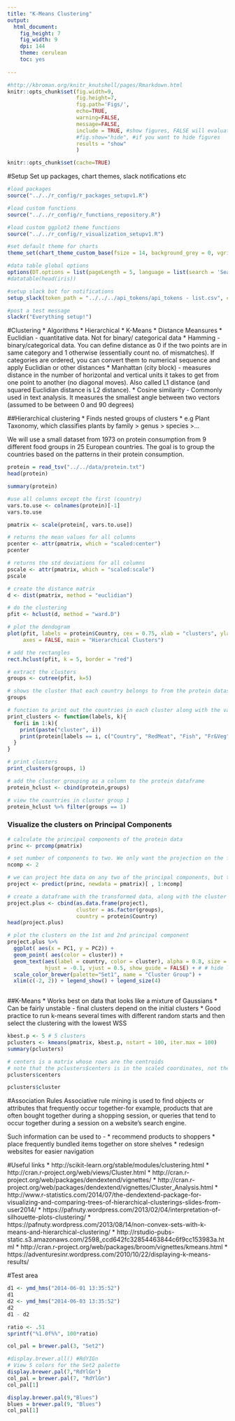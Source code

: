 ```yaml
---
title: "K-Means Clustering"
output:
  html_document:
    fig_height: 7
    fig_width: 9
    dpi: 144
    theme: cerulean
    toc: yes
    
---
```




```r

#http://kbroman.org/knitr_knutshell/pages/Rmarkdown.html
knitr::opts_chunk$set(fig.width=9, 
                      fig.height=7, 
                      fig.path='Figs/',
                      echo=TRUE, 
                      warning=FALSE, 
                      message=FALSE,
                      include = TRUE, #show figures, FALSE will evaluate code but suppress results
                      #fig.show="hide", #if you want to hide figures
                      results = "show"
                      )

knitr::opts_chunk$set(cache=TRUE)

```



#Setup
Set up packages, chart themes, slack notifications etc
```r

#load packages
source("../../r_config/r_packages_setupv1.R") 

#load custom functions
source("../../r_config/r_functions_repository.R")

#load custom ggplot2 theme functions
source("../../r_config/r_visualization_setupv1.R")

#set default theme for charts
theme_set(chart_theme_custom_base(fsize = 14, background_grey = 0, vgrid = 1, hgrid = 1)) 

#data table global options
options(DT.options = list(pageLength = 5, language = list(search = 'Search:')))
#datatable(head(iris))

#setup slack bot for notifications
setup_slack(token_path = "../../../api_tokens/api_tokens - list.csv", channel_name = "#code_status")

#post a test message
slackr("Everything setup!")

```

#Clustering
* Algorithms
    * Hierarchical
    * K-Means
* Distance Meansures
    * Euclidian - quantitative data. Not for binary/ categorical data
    * Hamming - binary/categorical data. You can define distance as 0 if the two points are in same category and 1 otherwise (essentially count no. of mismatches). If categories are ordered, you can convert them to numerical sequence and apply Euclidian or other distances
    * Manhattan (city block) - measures distance in the number of horizontal and vertical units it takes to get from one point to another (no diagonal moves). Also called L1 distance (and squared Euclidian distance is L2 distance).
    * Cosine similarity - Commonly used in text analysis. It measures the smallest angle between two vectors (assumed to be between 0 and 90 degrees)

##Hierarchical clustering
* Finds nested groups of clusters
    * e.g Plant Taxonomy, which classifies plants by family > genus > species >...

We will use a small dataset from 1973 on protein consumption from 9 different food groups in 25 European countries. The goal is to group the countries based on the patterns in their protein consumption. 

```r

protein = read_tsv("../../data/protein.txt")
head(protein)

summary(protein)

#use all columns except the first (country)
vars.to.use <- colnames(protein)[-1]
vars.to.use

pmatrix <- scale(protein[, vars.to.use])

# returns the mean values for all columns
pcenter <- attr(pmatrix, which = "scaled:center")
pcenter

# returns the std deviations for all columns
pscale <- attr(pmatrix, which = "scaled:scale")
pscale

# create the distance matrix
d <- dist(pmatrix, method = "euclidian")

# do the clustering
pfit <- hclust(d, method = "ward.D")

# plot the dendogram
plot(pfit, labels = protein$Country, cex = 0.75, xlab = "clusters", ylab = "", 
     axes = FALSE, main = "Hierarchical Clusters")

# add the rectangles
rect.hclust(pfit, k = 5, border = "red")

# extract the clusters
groups <- cutree(pfit, k=5)

# shows the cluster that each country belongs to from the protein dataset
groups

# function to print out the countries in each cluster along with the values for fish, red meat consumption etc
print_clusters <- function(labels, k){
  for(i in 1:k){
    print(paste("cluster", i))
    print(protein[labels == i, c("Country", "RedMeat", "Fish", "Fr&Veg")])
  }
}

# print clusters
print_clusters(groups, 1)

# add the cluster grouping as a column to the protein dataframe
protein_hclust <- cbind(protein,groups)

# view the countries in cluster group 1
protein_hclust %>% filter(groups == 1)

```

### Visualize the clusters on Principal Components

```r

# calculate the principal components of the protein data
princ <- prcomp(pmatrix)

# set number of components to two. We only want the projection on the first two axes
ncomp <- 2

# we can project hte data on any two of the principal components, but the first two are the mostly likely to show useful info
project <- predict(princ, newdata = pmatrix)[ , 1:ncomp]

# create a dataframe with the transformed data, along with the cluster label and country label of each point
project.plus <- cbind(as.data.frame(project),
                      cluster = as.factor(groups),
                      country = protein$Country)
head(project.plus)

# plot the clusters on the 1st and 2nd principal component
project.plus %>%
  ggplot( aes(x = PC1, y = PC2)) +
  geom_point( aes(color = cluster)) + 
  geom_text(aes(label = country, color = cluster), alpha = 0.8, size = 4,
            hjust = -0.1, vjust = 0.5, show_guide = FALSE) + # # hide legend for this layer
  scale_color_brewer(palette="Set1", name = "Cluster Group") +
  xlim(c(-2, 2)) + legend_show() + legend_size(4)
  

```

##K-Means 
* Works best on data that looks like a mixture of Gaussians
* Can be fairly unstable - final clusters depend on the initial clusters
* Good practice to run k-means several times with different random starts and then select the clustering with the lowest WSS

```r

kbest.p <- 5 # 5 clusters
pclusters <- kmeans(pmatrix, kbest.p, nstart = 100, iter.max = 100)
summary(pclusters)

# centers is a matrix whose rows are the centroids
# note that the pclusters$centers is in the scaled coordinates, not the original protein coordinates
pclusters$centers

pclusters$cluster

```


#Association Rules
Associative rule mining is used to find objects or attributes that frequently occur together-for example, products that are often bought together during a shopping session, or queries that tend to occur together during a session on a website's search engine. 

Such information can be used to - 
* recommend products to shoppers
* place frequently bundled items together on store shelves
* redesign websites for easier navigation

#Useful links
* http://scikit-learn.org/stable/modules/clustering.html
* http://cran.r-project.org/web/views/Cluster.html
* http://cran.r-project.org/web/packages/dendextend/vignettes/
* http://cran.r-project.org/web/packages/dendextend/vignettes/Cluster_Analysis.html
* http://www.r-statistics.com/2014/07/the-dendextend-package-for-visualizing-and-comparing-trees-of-hierarchical-clusterings-slides-from-user2014/
* https://pafnuty.wordpress.com/2013/02/04/interpretation-of-silhouette-plots-clustering/
* https://pafnuty.wordpress.com/2013/08/14/non-convex-sets-with-k-means-and-hierarchical-clustering/
* http://rstudio-pubs-static.s3.amazonaws.com/2598_ccd642fc32854463844c6f9cc153983a.html
* http://cran.r-project.org/web/packages/broom/vignettes/kmeans.html
* https://adventuresinr.wordpress.com/2010/10/22/displaying-k-means-results/



#Test area
```r

d1 <- ymd_hms("2014-06-01 13:35:52")
d1
d2 <- ymd_hms("2014-06-03 13:35:52")
d2
d1 - d2

ratio <- .51
sprintf("%1.0f%%", 100*ratio)

col_pal = brewer.pal(3, "Set2")

#display.brewer.all() #RdYIGn
# View 5 colors for the Set2 palette
display.brewer.pal(7,"RdYlGn")
col_pal = brewer.pal(7, "RdYlGn")
col_pal[1]

display.brewer.pal(9,"Blues")
blues = brewer.pal(9, "Blues")
col_pal[1]

```

